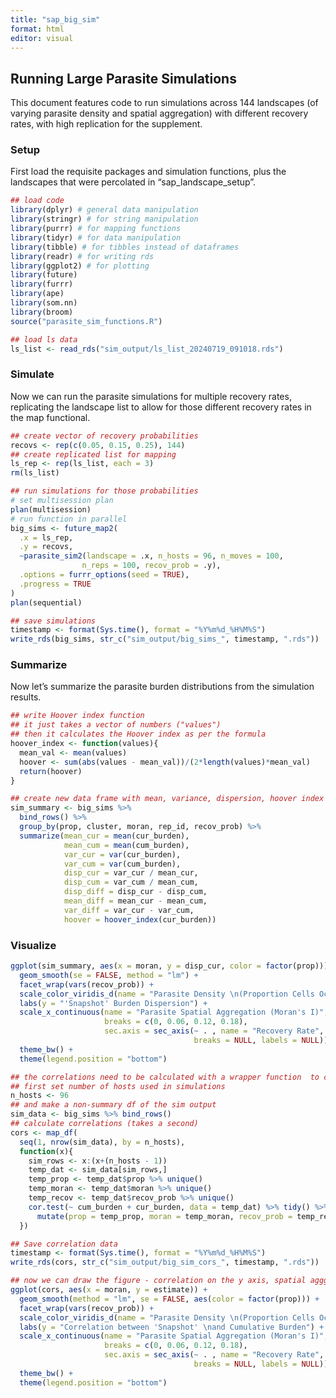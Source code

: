 ```yaml
---
title: "sap_big_sim"
format: html
editor: visual
---
```


## Running Large Parasite Simulations

This document features code to run simulations across 144 landscapes (of varying parasite density and spatial aggregation) with different recovery rates, with high replication for the supplement.

### Setup

First load the requisite packages and simulation functions, plus the landscapes that were percolated in "sap_landscape_setup".

```r
## load code
library(dplyr) # general data manipulation
library(stringr) # for string manipulation
library(purrr) # for mapping functions
library(tidyr) # for data manipulation
library(tibble) # for tibbles instead of dataframes
library(readr) # for writing rds
library(ggplot2) # for plotting
library(future)
library(furrr)
library(ape)
library(som.nn)
library(broom)
source("parasite_sim_functions.R")

## load ls data
ls_list <- read_rds("sim_output/ls_list_20240719_091018.rds")
```

### Simulate

Now we can run the parasite simulations for multiple recovery rates, replicating the landscape list to allow for those different recovery rates in the map functional.

```r
## create vector of recovery probabilities
recovs <- rep(c(0.05, 0.15, 0.25), 144)
## create replicated list for mapping
ls_rep <- rep(ls_list, each = 3)
rm(ls_list)

## run simulations for those probabilities
# set multisession plan
plan(multisession)
# run function in parallel
big_sims <- future_map2(
  .x = ls_rep,
  .y = recovs,
  ~parasite_sim2(landscape = .x, n_hosts = 96, n_moves = 100,
                n_reps = 100, recov_prob = .y),
  .options = furrr_options(seed = TRUE),
  .progress = TRUE
)
plan(sequential)

## save simulations
timestamp <- format(Sys.time(), format = "%Y%m%d_%H%M%S")
write_rds(big_sims, str_c("sim_output/big_sims_", timestamp, ".rds"))

```

### Summarize

Now let's summarize the parasite burden distributions from the simulation results.

```r

## write Hoover index function
## it just takes a vector of numbers ("values")
## then it calculates the Hoover index as per the formula
hoover_index <- function(values){
  mean_val <- mean(values) 
  hoover <- sum(abs(values - mean_val))/(2*length(values)*mean_val)
  return(hoover)
}

## create new data frame with mean, variance, dispersion, hoover index of burdens
sim_summary <- big_sims %>%
  bind_rows() %>%
  group_by(prop, cluster, moran, rep_id, recov_prob) %>%
  summarize(mean_cur = mean(cur_burden),
            mean_cum = mean(cum_burden),
            var_cur = var(cur_burden),
            var_cum = var(cum_burden),
            disp_cur = var_cur / mean_cur,
            disp_cum = var_cum / mean_cum,
            disp_diff = disp_cur - disp_cum,
            mean_diff = mean_cur - mean_cum,
            var_diff = var_cur - var_cum,
            hoover = hoover_index(cur_burden))
```

### Visualize

```r
ggplot(sim_summary, aes(x = moran, y = disp_cur, color = factor(prop))) +
  geom_smooth(se = FALSE, method = "lm") +
  facet_wrap(vars(recov_prob)) +
  scale_color_viridis_d(name = "Parasite Density \n(Proportion Cells Occupied)") +
  labs(y = "'Snapshot' Burden Dispersion") +
  scale_x_continuous(name = "Parasite Spatial Aggregation (Moran's I)",
                     breaks = c(0, 0.06, 0.12, 0.18),
                     sec.axis = sec_axis(~ . , name = "Recovery Rate", 
                                         breaks = NULL, labels = NULL)) +
  theme_bw() +
  theme(legend.position = "bottom")
```

```r
## the correlations need to be calculated with a wrapper function  to cor.test that moves through the simulation results and keeps track of the parameters for each simulation 
## first set number of hosts used in simulations
n_hosts <- 96
## and make a non-summary df of the sim output
sim_data <- big_sims %>% bind_rows()
## calculate correlations (takes a second)
cors <- map_df(
  seq(1, nrow(sim_data), by = n_hosts),
  function(x){
    sim_rows <- x:(x+(n_hosts - 1))
    temp_dat <- sim_data[sim_rows,]
    temp_prop <- temp_dat$prop %>% unique()
    temp_moran <- temp_dat$moran %>% unique()
    temp_recov <- temp_dat$recov_prob %>% unique()
    cor.test(~ cum_burden + cur_burden, data = temp_dat) %>% tidy() %>%
      mutate(prop = temp_prop, moran = temp_moran, recov_prob = temp_recov)
  })

## Save correlation data
timestamp <- format(Sys.time(), format = "%Y%m%d_%H%M%S")
write_rds(cors, str_c("sim_output/big_sim_cors_", timestamp, ".rds"))

## now we can draw the figure - correlation on the y axis, spatial agggregation on x axis, density as color, recovery as panels
ggplot(cors, aes(x = moran, y = estimate)) +
  geom_smooth(method = "lm", se = FALSE, aes(color = factor(prop))) +
  facet_wrap(vars(recov_prob)) +
  scale_color_viridis_d(name = "Parasite Density \n(Proportion Cells Occupied)") +
  labs(y = "Correlation between 'Snapshot' \nand Cumulative Burden") +
  scale_x_continuous(name = "Parasite Spatial Aggregation (Moran's I)",
                     breaks = c(0, 0.06, 0.12, 0.18),
                     sec.axis = sec_axis(~ . , name = "Recovery Rate", 
                                         breaks = NULL, labels = NULL)) +
  theme_bw() +
  theme(legend.position = "bottom")
```
